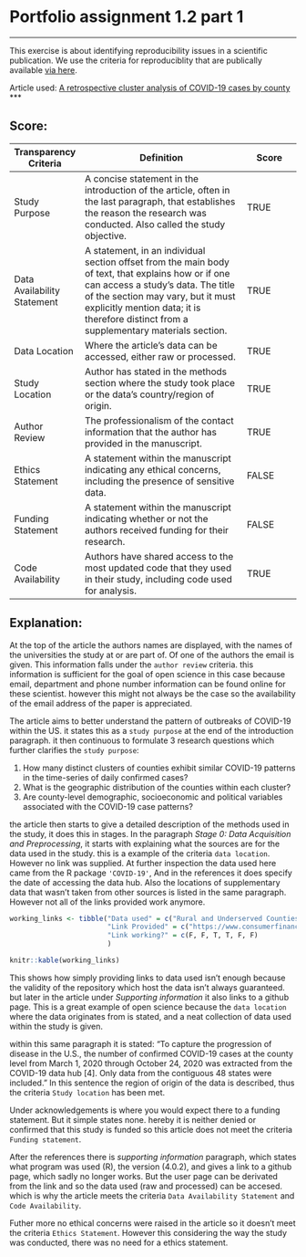 # Portfolio assignment 1.2 part 1
***
This exercise is about identifying reproducibility issues in a scientific publication. We use the criteria for reproduciblity that are publically available [via here](https://www.researchgate.net/deref/https%3A%2F%2Fwww.ripeta.com%2Fuploads%2F7%2F4%2F8%2F7%2F7487334%2Fripeta_approach_and_criteria_definitions.pdf).

Article used: [A retrospective cluster analysis of COVID-19 cases by county](https://www.biorxiv.org/content/10.1101/2020.11.12.379537v1)
***

## Score:

| Transparency Criteria| Definition       | Score |
|---------|-------------------------------|----------|
|Study Purpose |A concise statement in the introduction of the article, often in the last paragraph, that establishes the reason the research was conducted. Also called the study objective.| TRUE | 
|Data Availability Statement | A statement, in an individual section offset from the main body of text, that explains how or if one can access a study’s data. The title of the section may vary, but it must explicitly mention data; it is therefore distinct from a supplementary materials section.| TRUE |
|Data Location | Where the article’s data can be accessed, either raw or processed.| TRUE |
|Study Location| Author has stated in the methods section where the study took place or the data’s country/region of origin.| TRUE |
|Author Review| The professionalism of the contact information that the author has provided in the manuscript.| TRUE |
|Ethics Statement | A statement within the manuscript indicating any ethical concerns, including the presence of sensitive data.| FALSE |
|Funding Statement| A statement within the manuscript indicating whether or not the authors received funding for their research.| FALSE |
Code Availability | Authors have shared access to the most updated code that they used in their study, including code used for analysis. | TRUE |

## Explanation:

At the top of the article the authors names are displayed, with the names of the universities the study at or are part of. Of one of the authors the email is given. This information falls under the `author review` criteria. this information is sufficient for the goal of open science in this case because email, department and phone number information can be found online for these scientist. however this might not always be the case so the availability of the email address of the paper is appreciated.   

The article aims to better understand the pattern of outbreaks of COVID-19 within the US. it states this as a  `study purpose` at the end of the introduction paragraph. it then continuous to formulate 3 research questions which further clarifies the `study purpose`:  

1. How many distinct clusters of counties exhibit similar COVID-19 patterns in the time-series of daily confirmed cases?
2. What is the geographic distribution of the counties within each cluster? 
3. Are county-level demographic, socioeconomic and political variables associated with the COVID-19 case patterns?

the article then starts to give a detailed description of the methods used in the study, it does this in stages. In the paragraph _Stage 0: Data Acquisition and Preprocessing_, it starts with explaining what the sources are for the data used in the study. this is a example of the criteria `data location`. However no link was supplied. At further inspection the data used here came from the R package `'COVID-19'`, And in the references it does specify the date of accessing the data hub. Also the locations of supplementary data that wasn't taken from other sources is listed in the same paragraph. However not all of the links provided work anymore.

```r
working_links <- tibble("Data used" = c("Rural and Underserved Counties List", "Population Density", "Voting Results", "Governor’s Party Affiliation", "Health Variables", "Region"),
                        "Link Provided" = c("https://www.consumerfinance.gov/documents/8911/cfpbrural-underserved-list2020.csv", "https://www2.census.gov/library/publications/2011/compendia/usacounties/excel/LND01.xls","https://doi.org/10.7910/DVN/VOQCHQ","https://en.wikipedia.org/w/index.php?title=ListofUnitedStatesgovernors&oldid=977828843","https://khn.org/news/as-coronavirus-spreadswidely-millionsof-older-americans-live-in-counties-with-no-icu-beds/#lookup","https://www.cdc.gov/coordinatedchronic/docs/nccdphp-regions-map.pdf"),
                        "Link working?" = c(F, F, T, T, F, F)
                        )

knitr::kable(working_links)
```

This shows how simply providing links to data used isn't enough because the validity of the repository which host the data isn't always guaranteed. but later in the article under _Supporting information_ it also links to a github page. This is a great example of open science because the `data location` where the data originates from is stated, and a neat collection of data used within the study is given.   

within this same paragraph it is stated: "To capture the progression of disease in the U.S., the number of confirmed COVID-19 cases at the county level from March 1, 2020 through October 24, 2020 was extracted from the COVID-19 data hub [4]. Only data from the contiguous 48 states were included." In this sentence the region of origin of the data is described, thus the criteria `Study location` has been met.

Under acknowledgements is where you would expect there to a funding statement. But it simple states none. hereby it is neither denied or confirmed that this study is funded so this article does not meet the criteria `Funding statement`.

After the references there is _supporting information_ paragraph, which states what program was used (R), the version (4.0.2), and gives a link to a github page, which sadly no longer works. But the user page can be derivated from the link and so the data used (raw and processed) can be accesed. which is why the article meets the criteria `Data Availability Statement` and `Code Availability`.

Futher more no ethical concerns were raised in the article so it doesn't meet the criteria `Ethics Statement`. However this considering the way the study was conducted, there was no need for a ethics statement.

